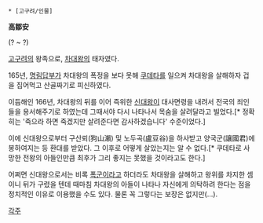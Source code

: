  * [고구려/인물]

'''高鄒安'''

(? ~ ?)

[[고구려]]의 왕족으로, [[차대왕]]의 태자였다.

165년, [[명림답부]]가 차대왕의 폭정을 보다 못해 [[쿠데타]]를 일으켜 차대왕을 살해하자 겁을 집어먹고 산골짜기로 피신하였다.

이듬해인 166년, 차대왕의 뒤를 이어 즉위한 [[신대왕]]이 대사면령을 내려서 전국의 죄인들을 용서해주기로 하였는데 그때서야 다시 나타나서 목숨을 살려달라고 빌었다.[* 정확히는 '죽으라 하면 죽겠지만 살려준다면 감사하겠습니다' 수준이었다.]

이에 신대왕으로부터 구산뢰(狗山瀨) 및 노두곡(盧豆谷)을 하사받고 양국군(讓國君)에 봉하여지는 등 환대를 받았다. 그 이후로 어떻게 살았는지는 알 수 없다.[* 쿠데타로 사망한 전왕의 아들인만큼 최후가 그리 좋지는 못했을 것이라고도 한다.]

어쩌면 신대왕으로서는 비록 [[폭군]]이라고 하더라도 차대왕을 살해하고 왕위를 차지한 셈이니 뒤가 구렸을 텐데 때마침 차대왕의 아들이 나타나 자신에게 의탁하려 한다는 점을 정치적인 이유로 이용했을 수도 있다. 물론 꼭 그렇다는 보장은 없지만(...).

[[각주]]
